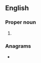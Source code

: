 {{also|ushã}}
==English==

===Proper noun===
{{en-proper noun}}

# {{lb|en|US}} {{initialism of|[[United States]] [[housing|Housing]] [[authority|Authority]]|lang=en}}

===Anagrams===
* {{anagrams|en|HuSA|Huas|Sahu|ahus}}